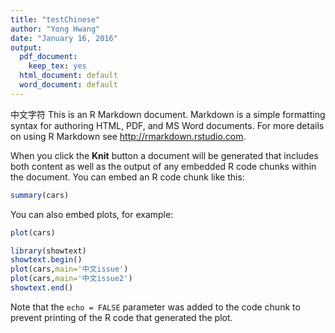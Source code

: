 ```yaml
---
title: "testChinese"
author: "Yong Hwang"
date: "January 16, 2016"
output:
  pdf_document:
    keep_tex: yes
  html_document: default
  word_document: default
---
```

中文字符
This is an R Markdown document. Markdown is a simple formatting syntax for authoring HTML, PDF, and MS Word documents. For more details on using R Markdown see <http://rmarkdown.rstudio.com>.

When you click the **Knit** button a document will be generated that includes both content as well as the output of any embedded R code chunks within the document. You can embed an R code chunk like this:

```r
summary(cars)
```

You can also embed plots, for example:

```r
plot(cars)
```

```r
library(showtext)
showtext.begin()
plot(cars,main='中文issue')
plot(cars,main='中文issue2')
showtext.end()
```

Note that the `echo = FALSE` parameter was added to the code chunk to prevent printing of the R code that generated the plot.
